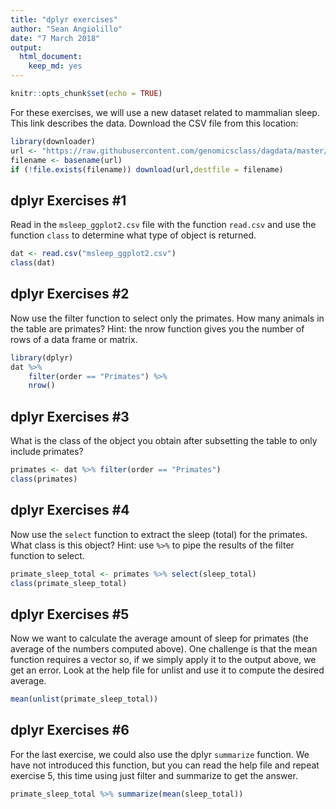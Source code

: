 ```yaml
---
title: "dplyr exercises"
author: "Sean Angiolillo"
date: "7 March 2018"
output: 
  html_document: 
    keep_md: yes
---
```


```r
knitr::opts_chunk$set(echo = TRUE)
```

For these exercises, we will use a new dataset related to mammalian sleep. This link describes the data. Download the CSV file from this location:

```r
library(downloader)
url <- "https://raw.githubusercontent.com/genomicsclass/dagdata/master/inst/extdata/msleep_ggplot2.csv"
filename <- basename(url)
if (!file.exists(filename)) download(url,destfile = filename)
```


## dplyr Exercises #1

Read in the `msleep_ggplot2.csv` file with the function `read.csv` and use the function `class` to determine what type of object is returned.

```r
dat <- read.csv("msleep_ggplot2.csv")
class(dat)
```

## dplyr Exercises #2

Now use the filter function to select only the primates. How many animals in the table are primates? Hint: the nrow function gives you the number of rows of a data frame or matrix.

```r
library(dplyr)
dat %>%
    filter(order == "Primates") %>%
    nrow()
```

## dplyr Exercises #3

What is the class of the object you obtain after subsetting the table to only include primates?

```r
primates <- dat %>% filter(order == "Primates")
class(primates)
```

## dplyr Exercises #4

Now use the `select` function to extract the sleep (total) for the primates. What class is this object? Hint: use `%>%` to pipe the results of the filter function to select.

```r
primate_sleep_total <- primates %>% select(sleep_total)
class(primate_sleep_total)
```


## dplyr Exercises #5

Now we want to calculate the average amount of sleep for primates (the average of the numbers computed above). One challenge is that the mean function requires a vector so, if we simply apply it to the output above, we get an error. Look at the help file for unlist and use it to compute the desired average.

```r
mean(unlist(primate_sleep_total))
```


## dplyr Exercises #6

For the last exercise, we could also use the dplyr `summarize` function. We have not introduced this function, but you can read the help file and repeat exercise 5, this time using just filter and summarize to get the answer.

```r
primate_sleep_total %>% summarize(mean(sleep_total))
```


 